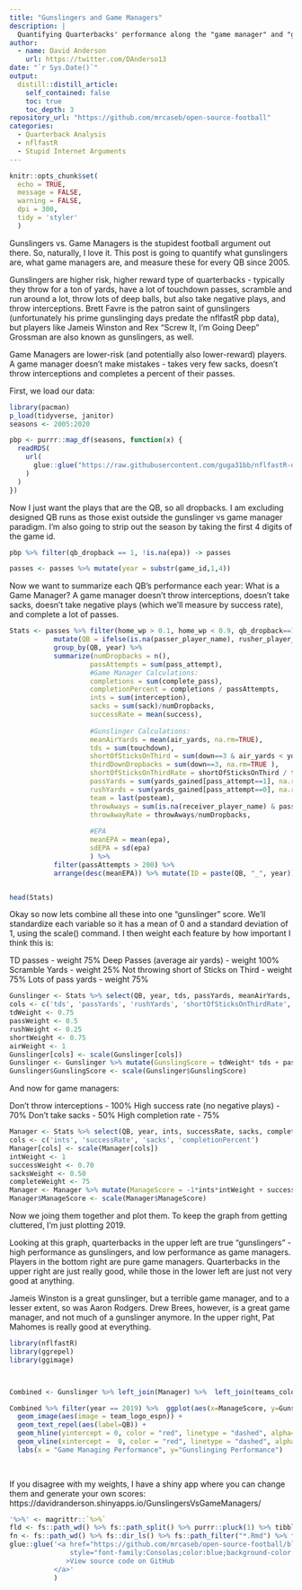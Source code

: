 ```yaml
---
title: "Gunslingers and Game Managers"
description: |
  Quantifying Quarterbacks' performance along the "game manager" and "gunslinger" dimensions. 
author:
  - name: David Anderson
    url: https://twitter.com/DAnderso13
date: "`r Sys.Date()`"
output:
  distill::distill_article:
    self_contained: false
    toc: true
    toc_depth: 3
repository_url: "https://github.com/mrcaseb/open-source-football"
categories:
  - Quarterback Analysis
  - nflfastR
  - Stupid Internet Arguments
---
```


<!-- ####################################################################### -->
<!-- Please keep the following chunk as is at the top of your document. 
     It will set some global chunk options.  -->

```r
knitr::opts_chunk$set(
  echo = TRUE, 
  message = FALSE, 
  warning = FALSE, 
  dpi = 300, 
  tidy = 'styler'
  )
```

<!-- ####################################################################### -->


Gunslingers vs. Game Managers is the stupidest football argument out there. So, naturally, I love it. 
This post is going to quantify what gunslingers are, what game managers are, and measure these for every QB since 2005. 

Gunslingers are higher risk, higher reward type of quarterbacks - typically they throw for a ton of yards, have a lot of touchdown passes, scramble and run around a lot, throw lots of deep balls, but also take negative plays, and throw interceptions. Brett Favre is the patron saint of gunslingers (unfortunately his prime gunslinging days predate the nflfastR pbp data), but players like Jameis Winston and Rex "Screw It, I'm Going Deep" Grossman are also known as gunslingers, as well.  

Game Managers are lower-risk (and potentially also lower-reward) players. A game manager doesn't make mistakes - takes very few sacks, doesn't throw interceptions and completes a percent of their passes. 

First, we load our data:

```r
library(pacman)
p_load(tidyverse, janitor)
seasons <- 2005:2020

pbp <- purrr::map_df(seasons, function(x) {
  readRDS(
    url(
      glue::glue("https://raw.githubusercontent.com/guga31bb/nflfastR-data/master/data/play_by_play_{x}.rds")
    )
  )
})


```


Now I just want the plays that are the QB, so all dropbacks.  I am excluding designed QB runs as those exist outside the gunslinger vs game manager paradigm. I'm also going to strip out the season by taking the first 4 digits of the game id. 

```r
pbp %>% filter(qb_dropback == 1, !is.na(epa)) -> passes

passes <- passes %>% mutate(year = substr(game_id,1,4))
```


Now we want to summarize each QB's performance each year: 
What is a Game Manager? A game manager doesn't throw interceptions, doesn't take sacks, doesn't take negative plays (which we'll measure by success rate), and complete a lot of passes. 

```r
Stats <- passes %>% filter(home_wp > 0.1, home_wp < 0.9, qb_dropback==1) %>% 
           mutate(QB = ifelse(is.na(passer_player_name), rusher_player_name, passer_player_name)) %>% 
           group_by(QB, year) %>% 
           summarize(numDropbacks = n(),
                    passAttempts = sum(pass_attempt),
                    #Game Manager Calculations:
                    completions = sum(complete_pass),
                    completionPercent = completions / passAttempts,
                    ints = sum(interception),
                    sacks = sum(sack)/numDropbacks,
                    successRate = mean(success),
                    
                    #Gunslinger Calculations:
                    meanAirYards = mean(air_yards, na.rm=TRUE),
                    tds = sum(touchdown),
                    shortOfSticksOnThird = sum(down==3 & air_yards < ydstogo & third_down_failed, na.rm=TRUE),
                    thirdDownDropbacks = sum(down==3, na.rm=TRUE ),
                    shortOfSticksOnThirdRate = shortOfSticksOnThird / thirdDownDropbacks,  
                    passYards = sum(yards_gained[pass_attempt==1], na.rm=TRUE),
                    rushYards = sum(yards_gained[pass_attempt==0], na.rm=TRUE),
                    team = last(posteam),
                    throwAways = sum(is.na(receiver_player_name) & pass_attempt==1),
                    throwAwayRate = throwAways/numDropbacks,
                    
                    #EPA
                    meanEPA = mean(epa),
                    sdEPA = sd(epa)
                    ) %>% 
           filter(passAttempts > 200) %>%
           arrange(desc(meanEPA)) %>% mutate(ID = paste(QB, "_", year))


head(Stats)
```


Okay so now lets combine all these into one "gunslinger" score. We'll standardize each variable so it has a mean of 0 and a standard deviation of 1, using the scale() command. I then weight each feature by how important I think this is:

TD passes - weight 75%
Deep Passes (average air yards) - weight 100%
Scramble Yards - weight 25%
Not throwing short of Sticks on Third - weight 75%
Lots of pass yards - weight 75%


```r
Gunslinger <- Stats %>% select(QB, year, tds, passYards, meanAirYards, rushYards, shortOfSticksOnThirdRate, team)
cols <- c('tds', 'passYards', 'rushYards', 'shortOfSticksOnThirdRate', 'meanAirYards')
tdWeight <- 0.75
passWeight <- 0.5
rushWeight <- 0.25
shortWeight <- 0.75
airWeight <- 1
Gunslinger[cols] <- scale(Gunslinger[cols])
Gunslinger <- Gunslinger %>% mutate(GunslingScore = tdWeight* tds + passWeight* passYards + rushWeight* rushYards - shortWeight * shortOfSticksOnThirdRate + airWeight* meanAirYards) %>%  arrange(-GunslingScore)
Gunslinger$GunslingScore <- scale(Gunslinger$GunslingScore)

```


And now for game managers:

Don't throw interceptions - 100%
High success rate (no negative plays) - 70%
Don't take sacks - 50%
High completion rate - 75%


```r
Manager <- Stats %>% select(QB, year, ints, successRate, sacks, completionPercent, team, meanEPA, sdEPA)
cols <- c('ints', 'successRate', 'sacks', 'completionPercent')
Manager[cols] <- scale(Manager[cols])
intWeight <- 1
successWeight <- 0.70
sacksWeight <- 0.50
completeWeight <- 75
Manager <- Manager %>% mutate(ManageScore = -1*ints*intWeight + successRate*successWeight - sacks*sacksWeight + completionPercent*completeWeight) %>%  arrange(-ManageScore) 
Manager$ManageScore <- scale(Manager$ManageScore)

```



Now we joing them together and plot them. To keep the graph from getting cluttered, I'm just plotting 2019. 

Looking at this graph, quarterbacks in the upper left are true "gunslingers" - high performance as gunslingers, and low performance as game managers. Players in the bottom right are pure game managers. Quarterbacks in the upper right are just really good, while those in the lower left are just not very good at anything.  

Jameis Winston is a great gunslinger, but a terrible game manager, and to a lesser extent, so was Aaron Rodgers. Drew Brees, however, is a great game manager, and not much of a gunslinger anymore. In the upper right, Pat Mahomes is really good at everything.  


```r
library(nflfastR)
library(ggrepel)
library(ggimage)



Combined <- Gunslinger %>% left_join(Manager) %>%  left_join(teams_colors_logos, by = c('team' = 'team_abbr')) %>% arrange(-GunslingScore)

Combined %>% filter(year == 2019) %>%  ggplot(aes(x=ManageScore, y=GunslingScore, label=QB)) +
  geom_image(aes(image = team_logo_espn)) +
  geom_text_repel(aes(label=QB)) + 
  geom_hline(yintercept = 0, color = "red", linetype = "dashed", alpha=0.5) +
  geom_vline(xintercept =  0, color = "red", linetype = "dashed", alpha=0.5) + 
  labs(x = "Game Managing Performance", y="Gunslinging Performance")
  
  

```


If you disagree with my weights, I have a shiny app where you can change them and generate your own scores: https://davidranderson.shinyapps.io/GunslingersVsGameManagers/



<!-- ####################################################################### -->
<!-- Place at end of document 
     Please keep thisc hunk as is at end of your document. 
     It will create a hyperlink to the source file. -->

```r
'%>%' <- magrittr::`%>%`
fld <- fs::path_wd() %>% fs::path_split() %>% purrr::pluck(1) %>% tibble::as_tibble() %>% dplyr::slice_tail(n = 1)
fn <- fs::path_wd() %>% fs::dir_ls() %>% fs::path_filter("*.Rmd") %>% fs::path_rel()
glue::glue('<a href="https://github.com/mrcaseb/open-source-football/blob/master/_posts/{fld}/{fn}"
               style="font-family:Consolas;color:blue;background-color:#f8f8f8;align:right;font-size:75%;"
              >View source code on GitHub
           </a>'
           )
```

<!-- ####################################################################### -->
